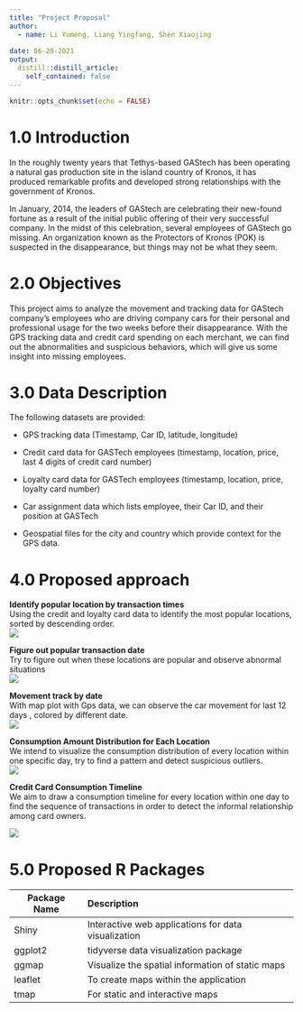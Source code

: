 ```yaml
---
title: "Project Proposal"
author:
  - name: Li Yumeng, Liang Yingfang, Shen Xiaojing 
  
date: 06-20-2021
output:
  distill::distill_article:
    self_contained: false
---
```


```r
knitr::opts_chunk$set(echo = FALSE)
```

# 1.0 Introduction 

In the roughly twenty years that Tethys-based GAStech has been operating a natural gas production site in the island country of Kronos, it has produced remarkable profits and developed strong relationships with the government of Kronos.  

In January, 2014, the leaders of GAStech are celebrating their new-found fortune as a result of the initial public offering of their very successful company. In the midst of this celebration, several employees of GAStech go missing. An organization known as the Protectors of Kronos (POK) is suspected in the disappearance, but things may not be what they seem.\


# 2.0 Objectives 

This project aims to analyze the movement and tracking data for GAStech company’s employees who are driving company cars for their personal and professional usage for the two weeks before their disappearance. With the GPS tracking data and credit card spending on each merchant, we can find out the abnormalities and suspicious behaviors, which will give us some insight into missing employees. \


# 3.0 Data Description 

The following datasets are provided: \

* GPS tracking data (Timestamp, Car ID, latitude, longitude) \

- Credit card data for GASTech employees (timestamp, location, price, last 4 digits of credit card number) \

- Loyalty card data for GASTech employees (timestamp, location, price, loyalty card number) \

- Car assignment data which lists employee, their Car ID, and their position at GASTech \

- Geospatial files for the city and country which provide context for the GPS data. \

# 4.0 Proposed approach 

**Identify popular location by transaction times**\
Using the credit and loyalty card data to identify the most popular locations, sorted by descending order.\
![](img/img01.png) \


**Figure out popular transaction date**\
Try to figure out when these locations are popular and observe abnormal situations\
![](img/img02.png)\


**Movement track by date**\
With map plot with Gps data, we can observe the car movement for last 12 days , colored by different date.\
![](img/img03.png)\


**Consumption Amount Distribution for Each Location**\
We intend to visualize the consumption distribution of every location within one specific day, try to find a pattern and detect suspicious outliers.\
![](img/img04.jpg)\




**Credit Card Consumption Timeline**\
We aim to draw a consumption timeline for every location within one day to find the sequence of transactions in order to detect the informal relationship among card owners.\

![](img/img05.jpg)\


# 5.0 Proposed R Packages

Package Name|Description
---|:---
Shiny|Interactive web applications for data visualization 
ggplot2|tidyverse data visualization package  
ggmap|Visualize the spatial information of static maps 
leaflet|To create maps within the application 
tmap|For static and interactive maps 